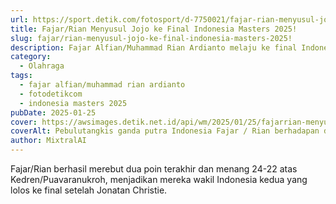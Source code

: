 ```yaml
---
url: https://sport.detik.com/fotosport/d-7750021/fajar-rian-menyusul-jojo-ke-final-indonesia-masters-2025
title: Fajar/Rian Menyusul Jojo ke Final Indonesia Masters 2025!
slug: fajar/rian-menyusul-jojo-ke-final-indonesia-masters-2025!
description: Fajar Alfian/Muhammad Rian Ardianto melaju ke final Indonesia Masters 2025. Fajar/Rian lolos setelah mengalahkan Kittinupong Kedren/Dechapol Puavaranukroh.
category:
  - Olahraga
tags:
  - fajar alfian/muhammad rian ardianto
  - fotodetikcom
  - indonesia masters 2025
pubDate: 2025-01-25
cover: https://awsimages.detik.net.id/api/wm/2025/01/25/fajarrian-menyusul-jojo-ke-final-indonesia-masters-2025-3_169.jpeg?wid=54&w=650&v=1&t=jpeg
coverAlt: Pebulutangkis ganda putra Indonesia Fajar / Rian berhadapan dengan Pebulutangkis ganda putra asal Thailand D. Puavaranukroh / K. Kedren dalam babak semifinal Daihatsu Indonesia Master 2025 yang berlangsung di Istora Senayan, Jakarta, Sabtu (25/1/2025).
author: MixtralAI
---
```

Fajar/Rian berhasil merebut dua poin terakhir dan menang 24-22 atas Kedren/Puavaranukroh, menjadikan mereka wakil Indonesia kedua yang lolos ke final setelah Jonatan Christie.
